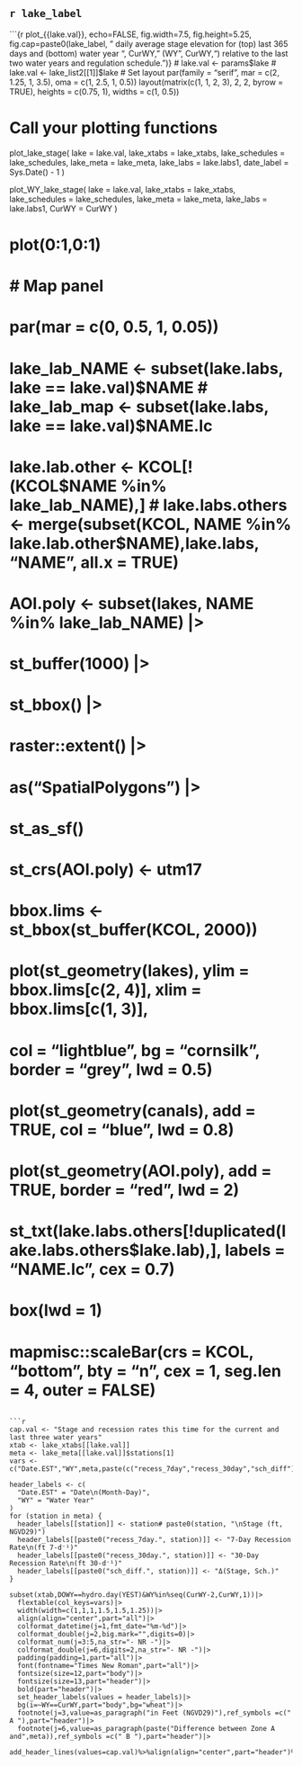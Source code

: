 

## `r lake_label`

```{r plot_{{lake.val}}, echo=FALSE, fig.width=7.5, fig.height=5.25, fig.cap=paste0(lake_label, " daily average stage elevation for (top) last 365 days and (bottom) water year ", CurWY, " (WY", CurWY,") relative to the last two water years and regulation schedule.")}
# lake.val <- params$lake
# lake.val <- lake_list2[[1]]$lake
# Set layout
par(family = "serif", mar = c(2, 1.25, 1, 3.5), oma = c(1, 2.5, 1, 0.5))
layout(matrix(c(1, 1, 2, 3), 2, 2, byrow = TRUE), heights = c(0.75, 1), widths = c(1, 0.5))

# Call your plotting functions
plot_lake_stage(
  lake = lake.val,
  lake_xtabs = lake_xtabs,
  lake_schedules = lake_schedules,
  lake_meta = lake_meta,
  lake_labs = lake.labs1,
  date_label = Sys.Date() - 1
)

plot_WY_lake_stage(
  lake = lake.val,
  lake_xtabs = lake_xtabs,
  lake_schedules = lake_schedules,
  lake_meta = lake_meta,
  lake_labs = lake.labs1,
  CurWY = CurWY
)

# plot(0:1,0:1)

# # Map panel
# par(mar = c(0, 0.5, 1, 0.05))
# lake_lab_NAME <- subset(lake.labs, lake == lake.val)$NAME
# lake_lab_map <- subset(lake.labs, lake == lake.val)$NAME.lc
# 
# lake.lab.other <- KCOL[!(KCOL$NAME %in% lake_lab_NAME),]
# lake.labs.others <-  merge(subset(KCOL, NAME %in% lake.lab.other$NAME),lake.labs, "NAME", all.x = TRUE)
# 
# AOI.poly <- subset(lakes, NAME %in% lake_lab_NAME) |>
#   st_buffer(1000) |>
#   st_bbox() |>
#   raster::extent() |>
#   as("SpatialPolygons") |>
#   st_as_sf()
# st_crs(AOI.poly) <- utm17
# 
# bbox.lims <- st_bbox(st_buffer(KCOL, 2000))
# plot(st_geometry(lakes), ylim = bbox.lims[c(2, 4)], xlim = bbox.lims[c(1, 3)],
#      col = "lightblue", bg = "cornsilk", border = "grey", lwd = 0.5)
# plot(st_geometry(canals), add = TRUE, col = "blue", lwd = 0.8)
# plot(st_geometry(AOI.poly), add = TRUE, border = "red", lwd = 2)
# st_txt(lake.labs.others[!duplicated(lake.labs.others$lake.lab),], labels = "NAME.lc", cex = 0.7)
# box(lwd = 1)
# mapmisc::scaleBar(crs = KCOL, "bottom", bty = "n", cex = 1, seg.len = 4, outer = FALSE)

```

```r
cap.val <- "Stage and recession rates this time for the current and last three water years"
xtab <- lake_xtabs[[lake.val]]
meta <- lake_meta[[lake.val]]$stations[1]
vars <- c("Date.EST","WY",meta,paste(c("recess_7day","recess_30day","sch_diff"),meta,sep="."))

header_labels <- c(
  "Date.EST" = "Date\n(Month-Day)",
  "WY" = "Water Year"
)
for (station in meta) {
  header_labels[[station]] <- station# paste0(station, "\nStage (ft, NGVD29)")
  header_labels[[paste0("recess_7day.", station)]] <- "7-Day Recession Rate\n(ft 7-d⁻¹)"
  header_labels[[paste0("recess_30day.", station)]] <- "30-Day Recession Rate\n(ft 30-d⁻¹)"
  header_labels[[paste0("sch_diff.", station)]] <- "Δ(Stage, Sch.)"
}

subset(xtab,DOWY==hydro.day(YEST)&WY%in%seq(CurWY-2,CurWY,1))|>
  flextable(col_keys=vars)|>
  width(width=c(1,1,1,1.5,1.5,1.25))|>
  align(align="center",part="all")|>
  colformat_datetime(j=1,fmt_date="%m-%d")|>
  colformat_double(j=2,big.mark="",digits=0)|>
  colformat_num(j=3:5,na_str="- NR -")|>
  colformat_double(j=6,digits=2,na_str="- NR -")|>
  padding(padding=1,part="all")|>
  font(fontname="Times New Roman",part="all")|>
  fontsize(size=12,part="body")|>
  fontsize(size=13,part="header")|>
  bold(part="header")|>
  set_header_labels(values = header_labels)|>
  bg(i=~WY==CurWY,part="body",bg="wheat")|>
  footnote(j=3,value=as_paragraph("in Feet (NGVD29)"),ref_symbols =c(" A "),part="header")|>
  footnote(j=6,value=as_paragraph(paste("Difference between Zone A and",meta)),ref_symbols =c(" B "),part="header")|>
  add_header_lines(values=cap.val)%>%align(align="center",part="header")%>%fontsize(size=13,part="header")

```